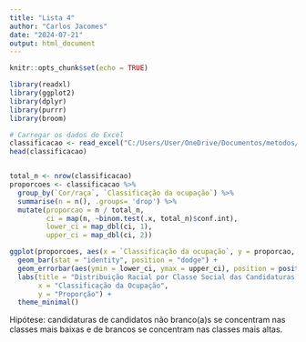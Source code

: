 ---
title: "Lista 4"
author: "Carlos Jacomes"
date: "2024-07-21"
output: html_document
---

```{r setup, include=FALSE}
knitr::opts_chunk$set(echo = TRUE)

library(readxl)
library(ggplot2)
library(dplyr)
library(purrr)
library(broom)

# Carregar os dados do Excel
classificacao <- read_excel("C:/Users/User/OneDrive/Documentos/metodos/classificacao.xlsx")
head(classificacao)


total_n <- nrow(classificacao)
proporcoes <- classificacao %>%
  group_by(`Cor/raça`, `Classificação da ocupação`) %>%
  summarise(n = n(), .groups= 'drop') %>%
  mutate(proporcao = n / total_n,
         ci = map(n, ~binom.test(.x, total_n)$conf.int),
         lower_ci = map_dbl(ci, 1),
         upper_ci = map_dbl(ci, 2))

```

```{r}

ggplot(proporcoes, aes(x = `Classificação da ocupação`, y = proporcao, fill = `Cor/raça`)) +
  geom_bar(stat = "identity", position = "dodge") +
  geom_errorbar(aes(ymin = lower_ci, ymax = upper_ci), position = position_dodge(width = 0.9), width = 0.2) +
  labs(title = "Distribuição Racial por Classe Social das Candidaturas nas Eleições de 2022",
       x = "Classificação da Ocupação",
       y = "Proporção") +
  theme_minimal()

```


Hipótese: candidaturas de candidatos não branco(a)s se concentram nas classes mais baixas e de brancos se concentram nas classes mais altas. 
